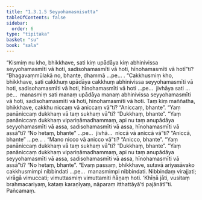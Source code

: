```yaml
---
title: "1.3.1.5 Seyyohamasmisutta"
tableOfContents: false
sidebar:
  order: 6
type: "tipitaka"
basket: "su"
book: "sala"
---
```



<DynamicBreadcrumb />

<Division number="108" book="sala">

<Paragraph number="581" book="sala">
“Kismiṃ nu kho, bhikkhave, sati kiṃ upādāya kiṃ abhinivissa seyyohamasmīti vā hoti, sadisohamasmīti vā hoti, hīnohamasmīti vā hotī”ti?
</Paragraph>

<Paragraph number="582" book="sala">
“Bhagavaṃmūlakā no, bhante, dhammā …pe… .
</Paragraph>

<Paragraph number="583" book="sala">
“Cakkhusmiṃ kho, bhikkhave, sati cakkhuṃ upādāya cakkhuṃ abhinivissa seyyohamasmīti vā hoti, sadisohamasmīti vā hoti, hīnohamasmīti vā hoti …pe…  jivhāya sati …pe…  manasmiṃ sati manaṃ upādāya manaṃ abhinivissa seyyohamasmīti vā hoti, sadisohamasmīti vā hoti, hīnohamasmīti vā hoti. Taṃ kiṃ maññatha, bhikkhave, cakkhu niccaṃ vā aniccaṃ vā”ti?
</Paragraph>

<Paragraph number="584" book="sala">
“Aniccaṃ, bhante”.
</Paragraph>

<Paragraph number="585" book="sala">
“Yaṃ panāniccaṃ dukkhaṃ vā taṃ sukhaṃ vā”ti?
</Paragraph>

<Paragraph number="586" book="sala">
“Dukkhaṃ, bhante”.
</Paragraph>

<Paragraph number="587" book="sala">
“Yaṃ panāniccaṃ dukkhaṃ vipariṇāmadhammaṃ, api nu taṃ anupādāya seyyohamasmīti vā assa, sadisohamasmīti vā assa, hīnohamasmīti vā assā”ti?
</Paragraph>

<Paragraph number="588" book="sala">
“No hetaṃ, bhante” …pe…  jivhā…  niccā vā aniccā vā”ti?
</Paragraph>

<Paragraph number="589" book="sala">
“Aniccā, bhante” …pe… .
</Paragraph>

<Paragraph number="590" book="sala">
“Mano nicco vā anicco vā”ti?
</Paragraph>

<Paragraph number="591" book="sala">
“Anicco, bhante”.
</Paragraph>

<Paragraph number="592" book="sala">
“Yaṃ panāniccaṃ dukkhaṃ vā taṃ sukhaṃ vā”ti?
</Paragraph>

<Paragraph number="593" book="sala">
“Dukkhaṃ, bhante”.
</Paragraph>

<Paragraph number="594" book="sala">
“Yaṃ panāniccaṃ dukkhaṃ vipariṇāmadhammaṃ, api nu taṃ anupādāya seyyohamasmīti vā assa, sadisohamasmīti vā assa, hīnohamasmīti vā assā”ti?
</Paragraph>

<Paragraph number="595" book="sala">
“No hetaṃ, bhante”.
</Paragraph>

<Paragraph number="596" book="sala">
“Evaṃ passaṃ, bhikkhave, sutavā ariyasāvako cakkhusmimpi nibbindati …pe…  manasmimpi nibbindati. Nibbindaṃ virajjati; virāgā vimuccati; vimuttasmiṃ vimuttamiti ñāṇaṃ hoti. ‘Khīṇā jāti, vusitaṃ brahmacariyaṃ, kataṃ karaṇīyaṃ, nāparaṃ itthattāyā’ti pajānātī”ti.

</Paragraph>
</Division>

<Paragraph number="597" type="center" book="sala">
Pañcamaṃ.
</Paragraph>